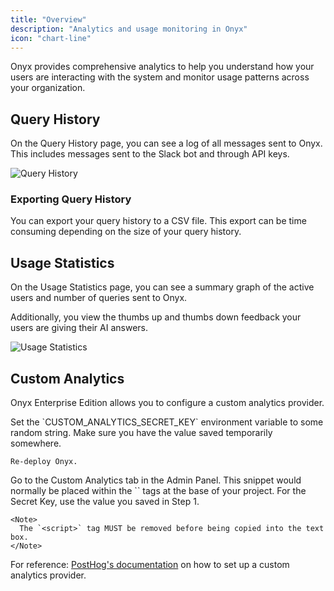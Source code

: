```yaml
---
title: "Overview"
description: "Analytics and usage monitoring in Onyx"
icon: "chart-line"
---
```


Onyx provides comprehensive analytics to help you understand how your users are interacting with the system and monitor usage patterns across your organization.

## Query History

On the Query History page, you can see a log of all messages sent to Onyx.
This includes messages sent to the Slack bot and through API keys.

<img className="rounded-image" src="/assets/admin/analytics/query_history.png" alt="Query History" />

### Exporting Query History

You can export your query history to a CSV file. 
This export can be time consuming depending on the size of your query history.

## Usage Statistics

On the Usage Statistics page, you can see a summary graph of the active users and number of queries sent to Onyx.

Additionally, you view the thumbs up and thumbs down feedback your users are giving their AI answers.

<img className="rounded-image" src="/assets/admin/analytics/usage_statistics.png" alt="Usage Statistics" />

## Custom Analytics

Onyx Enterprise Edition allows you to configure a custom analytics provider.

<Steps>
  <Step title="Set the CUSTOM_ANALYTICS_SECRET_KEY environment variable">
    Set the `CUSTOM_ANALYTICS_SECRET_KEY` environment variable to some random string.
    Make sure you have the value saved temporarily somewhere.
    
    Re-deploy Onyx.
  </Step>
  <Step title="Go to the Custom Analytics tab in the Admin Panel">
    Go to the Custom Analytics tab in the Admin Panel.
  </Step>
  <Step title="Enter in the Javascript snippet provided by your Analytics provider">
    This snippet would normally be placed within the `<head>` tags at the base of your project. 
    For the Secret Key, use the value you saved in Step 1.

    <Note>
      The `<script>` tag MUST be removed before being copied into the text box.
    </Note>
  </Step>
</Steps>

For reference: [PostHog's documentation](https://posthog.com/docs/product-analytics/installation) on how to set up a custom analytics provider.